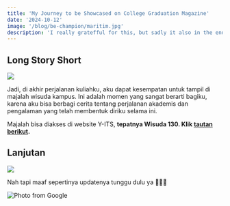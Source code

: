 ```yaml
---
title: 'My Journey to be Showcased on College Graduation Magazine'
date: '2024-10-12'
image: '/blog/be-champion/maritim.jpg'
description: 'I really gratefful for this, but sadly it also in the end of my college life'
---
```


## Long Story Short

<Img
  src="/blog/be-champion/majalah.jpeg"
  width={768}
  height={403}
  priority
/>

Jadi, di akhir perjalanan kuliahku, aku dapat kesempatan untuk tampil di majalah wisuda kampus. Ini adalah momen yang sangat berarti bagiku, karena aku bisa berbagi cerita tentang perjalanan akademis dan pengalaman yang telah membentuk diriku selama ini. 

Majalah bisa diakses di website Y-ITS, **tepatnya Wisuda 130. Klik [tautan berikut](https://www.its.ac.id/news/wp-content/uploads/sites/2/2024/09/Y-ITS-130_The-Journey-Towards-Moonbeam-Dream.pdf).**

## Lanjutan

<Img
  src="/blog/be-champion/fordigi.jpg"
  width={768}
  height={403}
  priority
/>

Nah tapi maaf sepertinya updatenya tunggu dulu ya 🙏🙏🙏

<Img
  src="/blog/model-on-aks/turu.png"
  width={768}
  height={403}
  alt="Photo from Google"
  priority
/>
